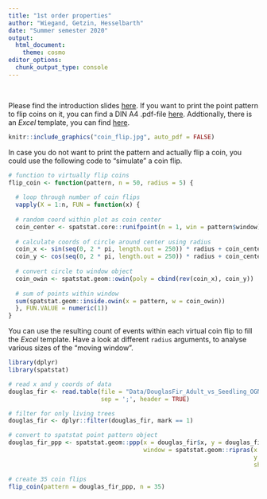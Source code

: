 ```yaml
---
title: "1st order properties"
author: "Wiegand, Getzin, Hesselbarth"
date: "Summer semester 2020"
output: 
  html_document:
    theme: cosmo
editor_options: 
  chunk_output_type: console
---
```


<br>

Please find the introduction slides [here](Practical_1st_order_intro.pdf). If you want to print the point pattern to flip coins on it, you can find a DIN A4 .pdf-file [here](Practical_1st_order_pattern.pdf). Addtionally, there is an *Excel* template, you can find [here](Practical_1st_order_coin_table.xlsx).

```r
knitr::include_graphics("coin_flip.jpg", auto_pdf = FALSE)
```

In case you do not want to print the pattern and actually flip a coin, you could use the following code to "simulate" a coin flip.

```r
# function to virtually flip coins
flip_coin <- function(pattern, n = 50, radius = 5) {
  
  # loop through number of coin flips
  vapply(X = 1:n, FUN = function(x) {
  
  # random coord within plot as coin center
  coin_center <- spatstat.core::runifpoint(n = 1, win = pattern$window)
  
  # calculate coords of circle around center using radius
  coin_x <- sin(seq(0, 2 * pi, length.out = 250)) * radius + coin_center$x
  coin_y <- cos(seq(0, 2 * pi, length.out = 250)) * radius + coin_center$y
  
  # convert circle to window object
  coin_owin <- spatstat.geom::owin(poly = cbind(rev(coin_x), coin_y))
  
  # sum of points within window
  sum(spatstat.geom::inside.owin(x = pattern, w = coin_owin))
  }, FUN.VALUE = numeric(1))
}
```

You can use the resulting count of events within each virtual coin flip to fill the *Excel* template. Have a look at different `radius` arguments, to analyse various sizes of the "moving window".

```r
library(dplyr)
library(spatstat)

# read x and y coords of data
douglas_fir <- read.table(file = "Data/DouglasFir_Adult_vs_Seedling_OGN.txt",
                          sep = ';', header = TRUE)

# filter for only living trees
douglas_fir <- dplyr::filter(douglas_fir, mark == 1)

# convert to spatstat point pattern object
douglas_fir_ppp <- spatstat.geom::ppp(x = douglas_fir$x, y = douglas_fir$y, 
                                      window = spatstat.geom::ripras(x = douglas_fir$x,
                                                                     y = douglas_fir$y, 
                                                                     shape = "rectangle"))

# create 35 coin flips
flip_coin(pattern = douglas_fir_ppp, n = 35)
```
